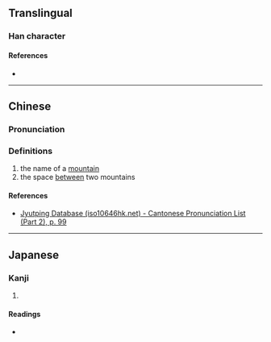 {{character info/new}}
==Translingual==

===Han character===
{{Han char|rn=46|rad=山|as=04|sn=7|four=22228|canj=UOLL|ids=⿱山介}}

====References====
* {{Han ref|kx=0308.331|dkj=07924|hdz=10763.190|uh=5C95|ud=23701}}

----

==Chinese==
{{zh-forms}}

===Pronunciation===
{{zh-pron
|m=jiè
|c=gaai3
|h=pfs=
|md=
|mn=
|w=
|mc=
|oc=
|cat=n
}}

===Definitions===
{{zh-hanzi}}

# the name of a [[mountain]] {{attention|zh|which mountain?}}
# the space [[between]] two mountains

====References====
* [http://www.iso10646hk.net/jp/document/download.jsp Jyutping Database (iso10646hk.net) - Cantonese Pronunciation List (Part 2), p. 99]

----

==Japanese==

===Kanji===
{{ja-kanji|grade=|rs=山04}}

# {{rfdef|ja|sort=山04}}

====Readings====
* {{ja-readings|on=[[かい]] (kai)|kun=}}